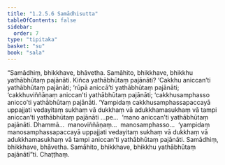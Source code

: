```yaml
---
title: "1.2.5.6 Samādhisutta"
tableOfContents: false
sidebar:
  order: 7
type: "tipitaka"
basket: "su"
book: "sala"
---
```



<DynamicBreadcrumb />

<Division number="99" book="sala">

<Paragraph number="523" book="sala">
“Samādhiṃ, bhikkhave, bhāvetha. Samāhito, bhikkhave, bhikkhu yathābhūtaṃ pajānāti. Kiñca yathābhūtaṃ pajānāti? ‘Cakkhu aniccan’ti yathābhūtaṃ pajānāti; ‘rūpā aniccā’ti yathābhūtaṃ pajānāti; ‘cakkhuviññāṇaṃ aniccan’ti yathābhūtaṃ pajānāti; ‘cakkhusamphasso anicco’ti yathābhūtaṃ pajānāti. ‘Yampidaṃ cakkhusamphassapaccayā uppajjati vedayitaṃ sukhaṃ vā dukkhaṃ vā adukkhamasukhaṃ vā tampi aniccan’ti yathābhūtaṃ pajānāti …pe…  ‘mano aniccan’ti yathābhūtaṃ pajānāti. Dhammā…  manoviññāṇaṃ…  manosamphasso…  ‘yampidaṃ manosamphassapaccayā uppajjati vedayitaṃ sukhaṃ vā dukkhaṃ vā adukkhamasukhaṃ vā tampi aniccan’ti yathābhūtaṃ pajānāti. Samādhiṃ, bhikkhave, bhāvetha. Samāhito, bhikkhave, bhikkhu yathābhūtaṃ pajānātī”ti.

</Paragraph>
</Division>

<Paragraph number="524" type="center" book="sala">
Chaṭṭhaṃ.
</Paragraph>